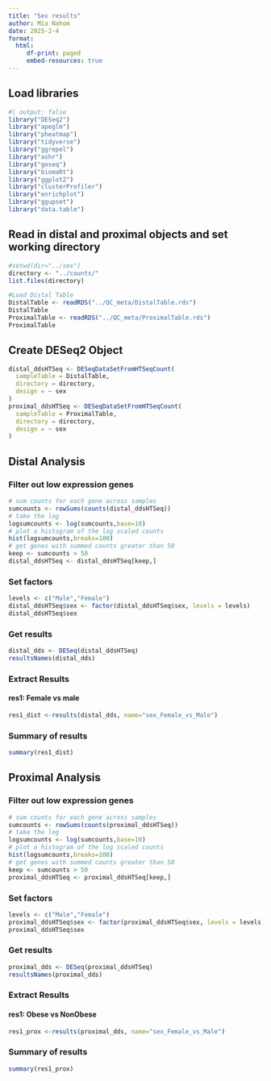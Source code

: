 ```yaml
---
title: "Sex results"
author: Mia Nahom
date: 2025-2-4
format: 
  html:
     df-print: paged
     embed-resources: true
---
```


## Load libraries
```r
#| output: false
library("DESeq2")
library("apeglm")
library("pheatmap")
library("tidyverse")
library("ggrepel")
library("ashr")
library("goseq")
library("biomaRt")
library("ggplot2")
library("clusterProfiler")
library("enrichplot")
library("ggupset")
library("data.table")
```

## Read in distal and proximal objects and set working directory

```r
#setwd(dir="../sex")
directory <- "../counts/"
list.files(directory)

#Load Distal Table
DistalTable <- readRDS("../QC_meta/DistalTable.rds")
DistalTable
ProximalTable <- readRDS("../QC_meta/ProximalTable.rds")
ProximalTable
```
## Create DESeq2 Object
```r
distal_ddsHTSeq <- DESeqDataSetFromHTSeqCount(
  sampleTable = DistalTable, 
  directory = directory, 
  design = ~ sex
)
proximal_ddsHTSeq <- DESeqDataSetFromHTSeqCount(
  sampleTable = ProximalTable, 
  directory = directory, 
  design = ~ sex
)
```
## Distal Analysis
### Filter out low expression genes
```r
# sum counts for each gene across samples
sumcounts <- rowSums(counts(distal_ddsHTSeq))
# take the log
logsumcounts <- log(sumcounts,base=10)
# plot a histogram of the log scaled counts
hist(logsumcounts,breaks=100)
# get genes with summed counts greater than 50
keep <- sumcounts > 50
distal_ddsHTSeq <- distal_ddsHTSeq[keep,]
```

### Set factors
```r
levels <- c("Male","Female")
distal_ddsHTSeq$sex <- factor(distal_ddsHTSeq$sex, levels = levels)
distal_ddsHTSeq$sex
```
### Get results
```r
distal_dds <- DESeq(distal_ddsHTSeq)
resultsNames(distal_dds)
```

### Extract Results
#### res1: Female vs male


```r
res1_dist <-results(distal_dds, name="sex_Female_vs_Male")
```
### Summary of results
```r
summary(res1_dist)

```

## Proximal Analysis
### Filter out low expression genes
```r
# sum counts for each gene across samples
sumcounts <- rowSums(counts(proximal_ddsHTSeq))
# take the log
logsumcounts <- log(sumcounts,base=10)
# plot a histogram of the log scaled counts
hist(logsumcounts,breaks=100)
# get genes with summed counts greater than 50
keep <- sumcounts > 50
proximal_ddsHTSeq <- proximal_ddsHTSeq[keep,]
```
### Set factors
```r
levels <- c("Male","Female")
proximal_ddsHTSeq$sex <- factor(proximal_ddsHTSeq$sex, levels = levels)
proximal_ddsHTSeq$sex
```
### Get results
```r
proximal_dds <- DESeq(proximal_ddsHTSeq)
resultsNames(proximal_dds)
```

### Extract Results
#### res1: Obese vs NonObese

```r
res1_prox <-results(proximal_dds, name="sex_Female_vs_Male")
```
### Summary of results
```r
summary(res1_prox)
```

